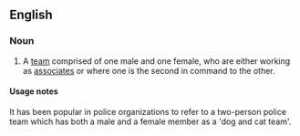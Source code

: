 ==English==

===Noun===
{{en-noun|head=[[dog]] and [[cat]]|dogs and cats}}

# {{idiomatic}} A [[team]] comprised of one male and one female, who are either working as [[associates]] or where one is the second in command to the other.

====Usage notes====
It has been popular in police organizations to refer to a two-person police team which has both a male and a female member as a 'dog and cat team'.